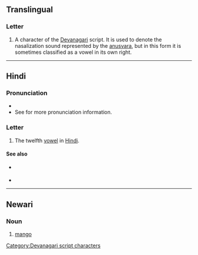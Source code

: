 {{also|अ|अँ|अः|अ-}}
==Translingual==

===Letter===
{{head|mul|letter}}

# A character of the [[Devanagari]] script. It is used to denote the nasalization sound represented by the [[anusvara]], but in this form it is sometimes classified as a vowel in its own right.


----

==Hindi==

===Pronunciation===
* {{hi-IPA|अँ}}
* See {{l|hi|ं|tr=ṁ}} for more pronunciation information.

===Letter===
{{head|hi|letter}}

# The twelfth [[vowel]] in [[Hindi]].

====See also====
* {{sense|matra}} {{l|hi|ं|tr=aṃ}}
* {{list:Devanagari script letters/hi}}

[[Category:Devanagari script characters]]

----

==Newari==

===Noun===
{{head|new|noun}}

# [[mango]]